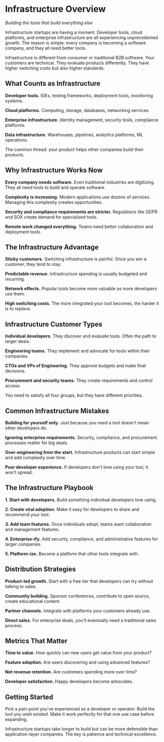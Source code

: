 # Infrastructure Overview

*Building the tools that build everything else*

Infrastructure startups are having a moment. Developer tools, cloud platforms, and enterprise infrastructure are all experiencing unprecedented growth. The reason is simple: every company is becoming a software company, and they all need better tools.

Infrastructure is different from consumer or traditional B2B software. Your customers are technical. They evaluate products differently. They have higher switching costs but also higher standards.

## What Counts as Infrastructure

**Developer tools.** IDEs, testing frameworks, deployment tools, monitoring systems.

**Cloud platforms.** Computing, storage, databases, networking services.

**Enterprise infrastructure.** Identity management, security tools, compliance platforms.

**Data infrastructure.** Warehouses, pipelines, analytics platforms, ML operations.

The common thread: your product helps other companies build their products.

## Why Infrastructure Works Now

**Every company needs software.** Even traditional industries are digitizing. They all need tools to build and operate software.

**Complexity is increasing.** Modern applications use dozens of services. Managing this complexity creates opportunities.

**Security and compliance requirements are stricter.** Regulations like GDPR and SOX create demand for specialized tools.

**Remote work changed everything.** Teams need better collaboration and deployment tools.

## The Infrastructure Advantage

**Sticky customers.** Switching infrastructure is painful. Once you win a customer, they tend to stay.

**Predictable revenue.** Infrastructure spending is usually budgeted and recurring.

**Network effects.** Popular tools become more valuable as more developers use them.

**High switching costs.** The more integrated your tool becomes, the harder it is to replace.

## Infrastructure Customer Types

**Individual developers.** They discover and evaluate tools. Often the path to larger deals.

**Engineering teams.** They implement and advocate for tools within their companies.

**CTOs and VPs of Engineering.** They approve budgets and make final decisions.

**Procurement and security teams.** They create requirements and control access.

You need to satisfy all four groups, but they have different priorities.

## Common Infrastructure Mistakes

**Building for yourself only.** Just because you need a tool doesn't mean other developers do.

**Ignoring enterprise requirements.** Security, compliance, and procurement processes matter for big deals.

**Over-engineering from the start.** Infrastructure products can start simple and add complexity over time.

**Poor developer experience.** If developers don't love using your tool, it won't spread.

## The Infrastructure Playbook

**1. Start with developers.** Build something individual developers love using.

**2. Create viral adoption.** Make it easy for developers to share and recommend your tool.

**3. Add team features.** Once individuals adopt, teams want collaboration and management features.

**4. Enterprise-ify.** Add security, compliance, and administrative features for larger companies.

**5. Platform-ize.** Become a platform that other tools integrate with.

## Distribution Strategies

**Product-led growth.** Start with a free tier that developers can try without talking to sales.

**Community building.** Sponsor conferences, contribute to open source, create educational content.

**Partner channels.** Integrate with platforms your customers already use.

**Direct sales.** For enterprise deals, you'll eventually need a traditional sales process.

## Metrics That Matter

**Time to value.** How quickly can new users get value from your product?

**Feature adoption.** Are users discovering and using advanced features?

**Net revenue retention.** Are customers spending more over time?

**Developer satisfaction.** Happy developers become advocates.

## Getting Started

Pick a pain point you've experienced as a developer or operator. Build the tool you wish existed. Make it work perfectly for that one use case before expanding.

Infrastructure startups take longer to build but can be more defensible than application-layer companies. The key is patience and technical excellence.